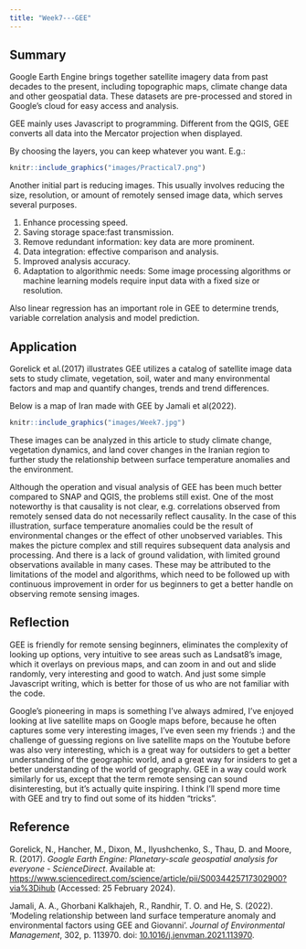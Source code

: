 ```yaml
---
title: "Week7---GEE"
---
```


## Summary

Google Earth Engine brings together satellite imagery data from past decades to the present, including topographic maps, climate change data and other geospatial data. These datasets are pre-processed and stored in Google's cloud for easy access and analysis.

GEE mainly uses Javascript to programming. Different from the QGIS, GEE converts all data into the Mercator projection when displayed.

By choosing the layers, you can keep whatever you want. E.g.:

```r
knitr::include_graphics("images/Practical7.png")
```

Another initial part is reducing images. This usually involves reducing the size, resolution, or amount of remotely sensed image data, which serves several purposes.

1.  Enhance processing speed.
2.  Saving storage space:fast transmission.
3.  Remove redundant information: key data are more prominent.
4.  Data integration: effective comparison and analysis.
5.  Improved analysis accuracy.
6.  Adaptation to algorithmic needs: Some image processing algorithms or machine learning models require input data with a fixed size or resolution.

Also linear regression has an important role in GEE to determine trends, variable correlation analysis and model prediction.

## Application

Gorelick et al.(2017) illustrates GEE utilizes a catalog of satellite image data sets to study climate, vegetation, soil, water and many environmental factors and map and quantify changes, trends and trend differences.

Below is a map of Iran made with GEE by Jamali et al(2022).

```r

knitr::include_graphics("images/Week7.jpg")
```

These images can be analyzed in this article to study climate change, vegetation dynamics, and land cover changes in the Iranian region to further study the relationship between surface temperature anomalies and the environment.

Although the operation and visual analysis of GEE has been much better compared to SNAP and QGIS, the problems still exist. One of the most noteworthy is that causality is not clear, e.g. correlations observed from remotely sensed data do not necessarily reflect causality. In the case of this illustration, surface temperature anomalies could be the result of environmental changes or the effect of other unobserved variables. This makes the picture complex and still requires subsequent data analysis and processing. And there is a lack of ground validation, with limited ground observations available in many cases. These may be attributed to the limitations of the model and algorithms, which need to be followed up with continuous improvement in order for us beginners to get a better handle on observing remote sensing images.

## Reflection

GEE is friendly for remote sensing beginners, eliminates the complexity of looking up options, very intuitive to see areas such as Landsat8's image, which it overlays on previous maps, and can zoom in and out and slide randomly, very interesting and good to watch. And just some simple Javascript writing, which is better for those of us who are not familiar with the code.

Google's pioneering in maps is something I've always admired, I've enjoyed looking at live satellite maps on Google maps before, because he often captures some very interesting images, I've even seen my friends :) and the challenge of guessing regions on live satellite maps on the Youtube before was also very interesting, which is a great way for outsiders to get a better understanding of the geographic world, and a great way for insiders to get a better understanding of the world of geography. GEE in a way could work similarly for us, except that the term remote sensing can sound disinteresting, but it's actually quite inspiring. I think I'll spend more time with GEE and try to find out some of its hidden "tricks".

## Reference

Gorelick, N., Hancher, M., Dixon, M., Ilyushchenko, S., Thau, D. and Moore, R. (2017). *Google Earth Engine: Planetary-scale geospatial analysis for everyone - ScienceDirect*. Available at: [https://www.sciencedirect.com/science/article/pii/S0034425717302900?via%3Dihub](#0) (Accessed: 25 February 2024).

Jamali, A. A., Ghorbani Kalkhajeh, R., Randhir, T. O. and He, S. (2022). 'Modeling relationship between land surface temperature anomaly and environmental factors using GEE and Giovanni'. *Journal of Environmental Management*, 302, p. 113970. doi: [10.1016/j.jenvman.2021.113970](https://doi.org/10.1016/j.jenvman.2021.113970).

